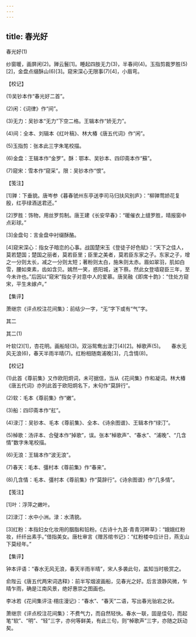 ```yaml
---
---
---
```

title: 春光好
---



春光好(1)


纱窗暖，画屏闲(2)。亸云鬟[1]。睡起四肢无力(3)，半春间(4)。玉指剪裁罗胜(5)[2]，金盘点缀酥山(6)[3]。窥宋深心无限事(7)[4]，小眉弯。





【校记】


(1)吴钞本作“春光好二首”。

(2)闲：《词律》作“间”。

(3)无力：吴钞本“无力”下空二格。王辑本作“娇无力”。

(4)间：全本、刘辑本《红叶稿》、林大椿《唐五代词》作“闲”。

(5)玉指剪：张本此三字朱笔校描。

(6)金盘：王辑本作“金罗”。酥：鄂本、吴钞本、四印斋本作“蘇”。

(7)窥宋：雪本作“窥采”。限：吴钞本作“恨”。





【笺注】


[1]亸：下垂貌。唐岑参《暮春虢州东亭送李司马归扶风别庐》：“柳亸莺娇花复殷，红亭绿酒送君还。”

[2]罗胜：饰物，用丝罗剪制。唐王建《长安早春》：“暖催衣上缝罗胜，晴报窗中点彩球。”

[3]金盘句：言金盘中衬缀酥酪。

[4]窥宋深心：指女子暗恋的心事。战国楚宋玉《登徒子好色赋》：“天下之佳人，莫若楚国；楚国之丽者，莫若臣里；臣里之美者，莫若臣东家之子。东家之子，增之一分则太长，减之一分则太短；著粉则太白，施朱则太赤。眉如翠羽，肌如白雪，腰如束素，齿如含贝。嫣然一笑，惑阳城，迷下蔡。然此女登墙窥臣三年，至今未许也。”后因以“窥宋”指女子对意中人的爱慕。唐吴融《即席十韵》：“住处方窥宋，平生未嫁卢。”





【集评】


萧继宗《评点校注花间集》：前结少一字，“无”字下或有“气”字。





其二

其二(1)


叶软(2)[1]，杏花明。画船轻(3)。双浴鸳鸯出渌汀(4)[2]。棹歌声(5)。　　春水无风无浪(6)，春天半雨半晴(7)。红粉相随南浦晚[3]，几含情(8)。





【校记】


(1)此首《尊前集》又作欧阳炯词，未可据信，当从《花间集》作和凝词。林大椿《唐五代词》亦列此首于欧阳炯名下，末句作“莫辞行”。

(2)软：毛本《尊前集》作“嫩”。

(3)船：四印斋本作“舡”。

(4)渌汀：吴钞本、毛本《尊前集》、全本、《诗余图谱》、王辑本作“绿汀”。

(5)棹歌：汤评本、合璧本作“掉歌”，误。张本“棹歌声”、“春水”、“浦晚”、“几含情”数字朱笔校描。

(6)无浪：王辑本作“波无浪”。

(7)春天：毛本、彊村本《尊前集》作“春来”。

(8)几含情：毛本、彊村本《尊前集》作“莫辞行”。《诗余图谱》作“几多情”。





【笺注】


[1]叶：浮萍之嫩叶。

[2]渌汀：水中小洲。渌：水清貌。

[3]红粉：本指妇女化妆用的胭脂和铅粉。《古诗十九首·青青河畔草》：“娥娥红粉妆，纤纤出素手。”借指美女。唐杜审言《赠苏绾书记》：“红粉楼中应计日，燕支山下莫经年。”





【集评】


钟本评语：“春水无风无浪，春天半雨半晴”，宋人多袭此句，盖知当时极赏之。

俞陛云《唐五代两宋词选释》：前半写烟波画船，见春光之好。后言浪静风微，乍晴乍雨，确是江南风景，绝好惠崇之图画也。

李冰若《花间集评注·栩庄漫记》：“春水”、“春天”二语，写出春光骀宕之状。

萧继宗《评点校注花间集》：不费气力，而自然轻快。春水一联，固是佳句，而起笔“软”、“明”、“轻”三字，亦何等鲜美，有此三句，则“棹歌声”三字，亦随之跃动矣。